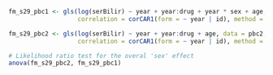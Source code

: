 ```r
fm_s29_pbc1 <- gls(log(serBilir) ~ year + year:drug + year * sex + age, data = pbc2,
                   correlation = corCAR1(form = ~ year | id), method = "ML")

fm_s29_pbc2 <- gls(log(serBilir) ~ year + year:drug + age, data = pbc2,
                   correlation = corCAR1(form = ~ year | id), method = "ML")

# Likelihood ratio test for the overal 'sex' effect
anova(fm_s29_pbc2, fm_s29_pbc1)
```

